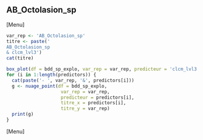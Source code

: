 ##  AB_Octolasion_sp
[Menu]
```r
var_rep <- 'AB_Octolasion_sp'
titre <- paste('
AB_Octolasion_sp
& clcm_lvl3')
cat(titre)

box_plot(df = bdd_sp_explo, var_rep = var_rep, predicteur = 'clcm_lvl3', titre_x = 'clcm_lvl3', titre_y = var_rep)
for (i in 1:length(predictors)) {
  cat(paste('- ', var_rep, '&', predictors[i]))
  g <- nuage_point(df = bdd_sp_explo,
                    var_rep = var_rep,
                    predicteur = predictors[i],
                    titre_x = predictors[i],
                    titre_y = var_rep)
  print(g)
}
```
[Menu] 



